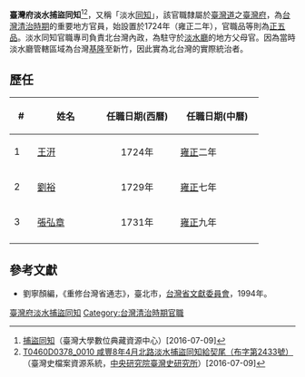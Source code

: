 '''臺灣府淡水捕盜同知'''<ref>[http://www.darc.ntu.edu.tw/simple-search?query=%E9%98%B2%E6%8D%95%E7%9B%9C%E5%90%8C%E7%9F%A5&forwardTo=/newdarc/darc-result.jsp&doTreeView=true&start=null 捕盜同知]{{Dead link|date=2019年11月 |bot=InternetArchiveBot |fix-attempted=yes }}（臺灣大學數位典藏資源中心）[2016-07-09]</ref><ref>[http://tais.ith.sinica.edu.tw/sinicafrsFront/search_result.jsp?mode=0&query1=%E5%8C%97%E8%B7%AF%E6%B7%A1%E6%B0%B4%E6%8D%95%E7%9B%9C%E5%90%8C%E7%9F%A5&fieldId=perName&textCount=1 T0460D0378_0010 咸豐8年4月北路淡水捕盜同知給契尾（布字第2433號）] {{Wayback|url=http://tais.ith.sinica.edu.tw/sinicafrsFront/search_result.jsp?mode=0&query1=%E5%8C%97%E8%B7%AF%E6%B7%A1%E6%B0%B4%E6%8D%95%E7%9B%9C%E5%90%8C%E7%9F%A5&fieldId=perName&textCount=1 |date=20160913204105 }}（臺灣史檔案資源系統，[[中央研究院臺灣史研究所|中央研究院臺灣史研究所]]）[2016-07-09]</ref>，又稱「淡水[[同知|同知]]」，該官職隸屬於[[臺灣道|臺灣道]]之[[臺灣府|臺灣府]]，為[[台灣清治時期|台灣清治時期]]的重要地方官員，始設置於1724年（雍正二年），官職品等則為[[正五品|正五品]]。淡水同知官職專司負責北台灣內政，為駐守於[[淡水廳|淡水廳]]的地方父母官。因為當時淡水廳管轄區域為台灣[[基隆市|基隆]]至新竹，因此實為北台灣的實際統治者。

==歷任==
{| class="wikitable"
!width="25"|#||width="100"|姓名||width="120"|任職日期(西曆)||width="130"|任職日期(中曆)
|-
|1||[[王汧|王汧]]||align ="center"|1724年||[[雍正|雍正]]二年
|-
|2||[[劉裕|劉裕]]||align ="center"|1729年||[[雍正|雍正]]七年
|-
|3||[[張弘章|張弘章]]||align ="center"|1731年||[[雍正|雍正]]九年
|-
|}

==參考文獻==
*劉寧顏編，《重修台灣省通志》，臺北市，[[台灣省文獻委員會|台灣省文獻委員會]]，1994年。 

[[Category:臺灣府淡水捕盜同知|]]
[[Category:台灣清治時期官職|Category:台灣清治時期官職]]
